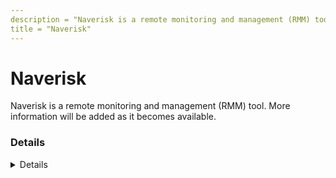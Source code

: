 ```yaml
---
description = "Naverisk is a remote monitoring and management (RMM) tool. More information will be added as it becomes available."
title = "Naverisk"
---
```




# Naverisk

Naverisk is a remote monitoring and management (RMM) tool. More information will be added as it becomes available.

### Details
<Details author={""}
         category={""}
         created={""}
         website={""}
         lastModified={"2-9-2024"}
         privileges={""}
         free={ false }
         verification={ false }
/>

#### Installation Paths
<Card code={ ["AgentSetup-*.exe"] }/>





### Forensic Artifacts




#### Network Artifacts
<EuiSpacer size="xl"/>
<NetworkArtifactsTable data={ [{"Description": "Known remote domains", "Domains": ["user_managed", "naverisk.com"], "Ports": []}] }/>




### Detections
- Detects potential network activity of Naverisk RMM tool
  - [Sigma Rule](https://github.com/magicsword-io/LOLRMM/blob/main/detections/sigma/naverisk_network_sigma.yml)
- Detects potential processes activity of Naverisk RMM tool
  - [Sigma Rule](https://github.com/magicsword-io/LOLRMM/blob/main/detections/sigma/naverisk_processes_sigma.yml)

### References
- [http://kb.naverisk.com/en/articles/2811223-deploying-naverisk-agents](http://kb.naverisk.com/en/articles/2811223-deploying-naverisk-agents)

